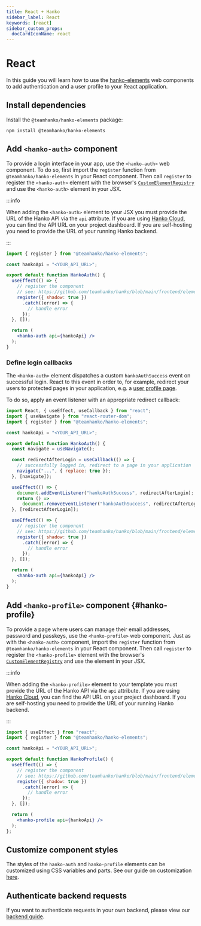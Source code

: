 ```yaml
---
title: React + Hanko
sidebar_label: React
keywords: [react]
sidebar_custom_props:
  docCardIconName: react
---
```


# React

In this guide you will learn how to use the
[hanko-elements](https://github.com/teamhanko/hanko/blob/main/frontend/elements/README.md) web components to
add authentication and a user profile to your React application.

## Install dependencies
Install the `@teamhanko/hanko-elements` package:

```shell npm2yarn
npm install @teamhanko/hanko-elements
```

## Add `<hanko-auth>` component

To provide a login interface in your app, use the `<hanko-auth>` web component. To do so, first import the `register`
function from `@teamhanko/hanko-elements` in your React component. Then call `register` to register the `<hanko-auth>`
element with the browser's [`CustomElementRegistry`](https://developer.mozilla.org/de/docs/Web/API/CustomElementRegistry)
and use the `<hanko-auth>` element in your JSX.

:::info

When adding the `<hanko-auth>` element to your JSX you must provide the URL of the Hanko API via the `api`
attribute. If you are using [Hanko Cloud](https://cloud.hanko.io), you can find the API URL on your project dashboard.
If you are self-hosting you need to provide the URL of your running Hanko backend.

:::

```jsx title="HankoAuth.jsx" showLineNumbers
import { register } from "@teamhanko/hanko-elements";

const hankoApi = "<YOUR_API_URL>";

export default function HankoAuth() {
  useEffect(() => {
    // register the component
    // see: https://github.com/teamhanko/hanko/blob/main/frontend/elements/README.md#script
    register({ shadow: true })
      .catch((error) => {
        // handle error
      });
  }, []);

  return (
    <hanko-auth api={hankoApi} />
  );
}
```

### Define login callbacks

The `<hanko-auth>` element dispatches a custom `hankoAuthSuccess` event on successful login. React to this
event in order to, for example, redirect your users to protected pages in your application,
e.g. a [user profile page](#hanko-profile).

To do so, apply an event listener with an appropriate redirect callback:

```jsx {2,10-19} title="HankoAuth.jsx" showLineNumbers
import React, { useEffect, useCallback } from "react";
import { useNavigate } from "react-router-dom";
import { register } from "@teamhanko/hanko-elements";

const hankoApi = "<YOUR_API_URL>";

export default function HankoAuth() {
  const navigate = useNavigate();

  const redirectAfterLogin = useCallback(() => {
    // successfully logged in, redirect to a page in your application
    navigate("...", { replace: true });
  }, [navigate]);

  useEffect(() => {
    document.addEventListener("hankoAuthSuccess", redirectAfterLogin);
    return () =>
      document.removeEventListener("hankoAuthSuccess", redirectAfterLogin);
  }, [redirectAfterLogin]);

  useEffect(() => {
    // register the component
    // see: https://github.com/teamhanko/hanko/blob/main/frontend/elements/README.md#script
    register({ shadow: true })
      .catch((error) => {
        // handle error
      });
  }, []);

  return (
    <hanko-auth api={hankoApi} />
  );
}
```

## Add `<hanko-profile>` component {#hanko-profile}

To provide a page where users can manage their email addresses, password and passkeys, use the `<hanko-profile>` web
component. Just as with the `<hanko-auth>` component, import the `register` function from `@teamhanko/hanko-elements` in
your React component. Then call `register` to register the `<hanko-profile>` element with the browser's
[`CustomElementRegistry`](https://developer.mozilla.org/de/docs/Web/API/CustomElementRegistry) and use
the element in your JSX.

:::info

When adding the `<hanko-profile>` element to your template you must provide the URL of the Hanko API via the `api`
attribute. If you are using [Hanko Cloud](https://cloud.hanko.io), you can find the API URL on your project dashboard.
If you are self-hosting you need to provide the URL of your running Hanko backend.

:::

```jsx title="HankoProfile.jsx" showLineNumbers
import { useEffect } from "react";
import { register } from "@teamhanko/hanko-elements";

const hankoApi = "<YOUR_API_URL>";

export default function HankoProfile() {
  useEffect(() => {
    // register the component
    // see: https://github.com/teamhanko/hanko/blob/main/frontend/elements/README.md#script
    register({ shadow: true })
      .catch((error) => {
        // handle error
      });
  }, []);

  return (
    <hanko-profile api={hankoApi} />
  );
};
```

## Customize component styles

The styles of the `hanko-auth` and `hanko-profile` elements can be customized using CSS variables and parts. See our
guide on customization [here](https://github.com/teamhanko/hanko/tree/main/frontend/elements#ui-customization).

## Authenticate backend requests

If you want to authenticate requests in your own backend, please view our [backend guide](/guides/backend).

